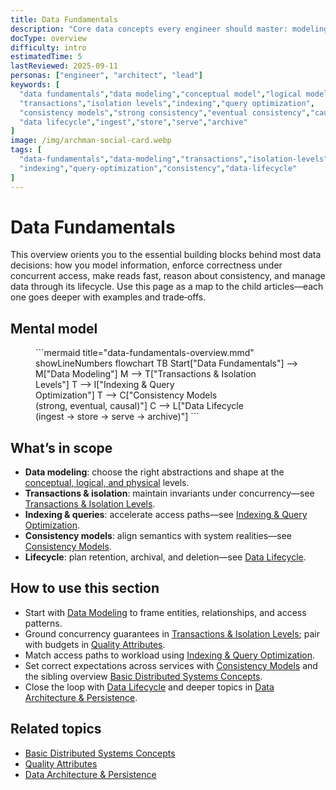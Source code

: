 ```yaml
---
title: Data Fundamentals
description: "Core data concepts every engineer should master: modeling, transactions & isolation, indexing, consistency models, and lifecycle."
docType: overview
difficulty: intro
estimatedTime: 5
lastReviewed: 2025-09-11
personas: ["engineer", "architect", "lead"]
keywords: [
  "data fundamentals","data modeling","conceptual model","logical model","physical model",
  "transactions","isolation levels","indexing","query optimization",
  "consistency models","strong consistency","eventual consistency","causal consistency",
  "data lifecycle","ingest","store","serve","archive"
]
image: /img/archman-social-card.webp
tags: [
  "data-fundamentals","data-modeling","transactions","isolation-levels",
  "indexing","query-optimization","consistency","data-lifecycle"
]
---
```



<Head>
  <meta name="description" content="Core data concepts every engineer should master: modeling, transactions & isolation, indexing, consistency models, and lifecycle." />
  <meta property="og:title" content="Data Fundamentals" />
  <meta property="og:description" content="Core data concepts every engineer should master: modeling, transactions & isolation, indexing, consistency models, and lifecycle." />
  <meta property="og:image" content="https://archman.dev/img/archman-social-card.webp" />
  <meta name="twitter:card" content="summary_large_image" />
  <link rel="canonical" href="https://archman.dev/docs/foundational-concepts/data-fundamentals" />
  <script type="application/ld+json">{JSON.stringify({
    "@context": "https://schema.org",
    "@type": "Article",
    "headline": "Data Fundamentals",
    "description": "Core data concepts every engineer should master: modeling, transactions & isolation, indexing, consistency models, and lifecycle.",
    "image": "https://archman.dev/img/archman-social-card.webp",
    "keywords": [
      "data fundamentals","data modeling","conceptual model","logical model","physical model",
      "transactions","isolation levels","indexing","query optimization",
      "consistency models","strong consistency","eventual consistency","causal consistency",
      "data lifecycle","ingest","store","serve","archive"
    ],
    "author": {"@type":"Person","name":"Archman"},
    "dateModified": "2025-09-11"
  })}</script>
  <script type="application/ld+json">{JSON.stringify({
    "@context":"https://schema.org",
    "@type":"BreadcrumbList",
    "itemListElement":[
      {"@type":"ListItem","position":1,"name":"Foundational Concepts","item":"https://archman.dev/docs/foundational-concepts"},
      {"@type":"ListItem","position":2,"name":"Data Fundamentals","item":"https://archman.dev/docs/foundational-concepts/data-fundamentals"}
    ]
  })}</script>
</Head>

# Data Fundamentals

This overview orients you to the essential building blocks behind most data decisions: how you model information, enforce correctness under concurrent access, make reads fast, reason about consistency, and manage data through its lifecycle. Use this page as a map to the child articles—each one goes deeper with examples and trade‑offs.

## Mental model

<Figure caption="A vertical map of core data topics to explore in order.">
```mermaid title="data-fundamentals-overview.mmd" showLineNumbers
flowchart TB
    Start["Data Fundamentals"] --> M["Data Modeling"]
    M --> T["Transactions & Isolation<br/>Levels"]
    T --> I["Indexing & Query<br/>Optimization"]
    T --> C["Consistency Models<br/>(strong, eventual, causal)"]
    C --> L["Data Lifecycle<br/>(ingest → store → serve → archive)"]
```
</Figure>

## What’s in scope

- **Data modeling**: choose the right abstractions and shape at the [conceptual, logical, and physical](./data-modeling) levels.
- **Transactions & isolation**: maintain invariants under concurrency—see [Transactions & Isolation Levels](./transactions-and-isolation-levels).
- **Indexing & queries**: accelerate access paths—see [Indexing & Query Optimization](./indexing-and-query-optimization).
- **Consistency models**: align semantics with system realities—see [Consistency Models](./consistency-models).
- **Lifecycle**: plan retention, archival, and deletion—see [Data Lifecycle](./data-lifecycle).

## How to use this section

- Start with [Data Modeling](./data-modeling) to frame entities, relationships, and access patterns.
- Ground concurrency guarantees in [Transactions & Isolation Levels](./transactions-and-isolation-levels); pair with budgets in [Quality Attributes](../../quality-attributes).
- Match access paths to workload using [Indexing & Query Optimization](./indexing-and-query-optimization).
- Set correct expectations across services with [Consistency Models](./consistency-models) and the sibling overview [Basic Distributed Systems Concepts](../basic-distributed-systems-concepts).
- Close the loop with [Data Lifecycle](./data-lifecycle) and deeper topics in [Data Architecture & Persistence](../../data-architecture-and-persistence).

## Related topics

- [Basic Distributed Systems Concepts](../basic-distributed-systems-concepts)
- [Quality Attributes](../../quality-attributes)
- [Data Architecture & Persistence](../../data-architecture-and-persistence)

<DocCardList items={useCurrentSidebarCategory().items} />
